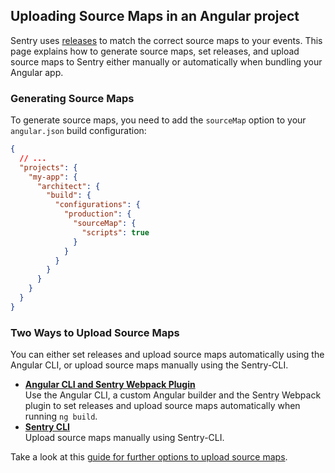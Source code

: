 ## Uploading Source Maps in an Angular project

Sentry uses [releases](/product/releases/) to match the correct source maps to your events.
This page explains how to generate source maps, set releases, and upload source maps to Sentry either manually or automatically when bundling your Angular app.


### Generating Source Maps

To generate source maps, you need to add the `sourceMap` option to your `angular.json` build configuration:

```json {filename:angular.json}
{
  // ...
  "projects": {
    "my-app": {
      "architect": {
        "build": {
          "configurations": {
            "production": {
              "sourceMap": {
                "scripts": true
              }
            }
          }
        }
      }
    }
  }
}
```

### Two Ways to Upload Source Maps

You can either set releases and upload source maps automatically using the Angular CLI, or upload source maps manually using the Sentry-CLI.

- [**Angular CLI and Sentry Webpack Plugin**](./uploading/angular-webpack/) <br/>
  Use the Angular CLI, a custom Angular builder and the Sentry Webpack plugin to set releases and upload source maps automatically when running `ng build`.
- [**Sentry CLI**](./uploading/cli/)<br/>
  Upload source maps manually using Sentry-CLI.

Take a look at this [guide for further options to upload source maps](./uploading/).
